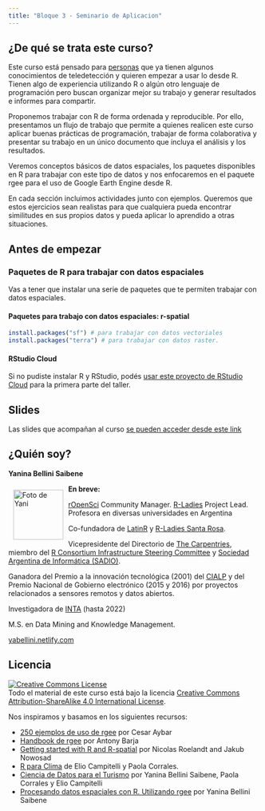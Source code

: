 ```yaml
---
title: "Bloque 3 - Seminario de Aplicacion"
---
```


## ¿De qué se trata este curso?

Este curso está pensado para [personas](personas.html) que ya tienen algunos conocimientos de teledetección y quieren empezar a usar lo desde R. Tienen algo de experiencia utilizando R o algún otro lenguaje de programación pero buscan organizar mejor su trabajo y generar resultados e informes para compartir.

Proponemos trabajar con R de forma ordenada y reproducible. Por ello, presentamos un flujo de trabajo que permite a quienes realicen este curso aplicar buenas prácticas de programación, trabajar de forma colaborativa y presentar su trabajo en un único documento que incluya el análisis y los resultados.

Veremos conceptos básicos de datos espaciales, los paquetes disponibles en R para trabajar con este tipo de datos y nos enfocaremos en el paquete rgee para el uso de Google Earth Engine desde R. 

En cada sección incluimos actividades junto con ejemplos. Queremos que estos ejercicios sean realistas para que cualquiera pueda encontrar similitudes en sus propios datos y pueda aplicar lo aprendido a otras situaciones.


## Antes de empezar

### Paquetes de R para trabajar con datos espaciales

Vas a tener que instalar una serie de paquetes que te permiten trabajar con datos espaciales.


#### Paquetes para trabajo con datos espaciales: r-spatial

```r
install.packages("sf") # para trabajar con datos vectoriales 
install.packages("terra") # para trabajar con datos raster.
```

#### RStudio Cloud

Si no pudiste instalar R y RStudio, podés [usar este proyecto de RStudio Cloud](https://rstudio.cloud/content/4484815) para la primera parte del taller.


## Slides

Las slides que acompañan al curso [se pueden acceder desde este link](https://docs.google.com/presentation/d/1Hv_KQVp0KWOohidwdeFk0VETSuH81eJ5I8IgDgKWImM/edit?usp=sharing)

## ¿Quién soy? 

**Yanina Bellini Saibene**

<img src="img/yani_circle.png" alt="Foto de Yani" width="100" height="100" align="left" style="margin:10px"/>

__En breve:__ 

[rOpenSci](https://ropensci.org/) Community Manager.
[R-Ladies](https://rladies.org/) Project Lead.
Profesora en diversas universidades en Argentina

Co-fundadora de [LatinR](https://latin-r.com/) y [R-Ladies Santa Rosa](https://www.meetup.com/es/rladies-santa-rosa/).

Vicepresidente del Directorio de [The Carpentries](https://carpentries.org/), miembro del [R Consortium Infrastructure Steering Committee](https://www.r-consortium.org/about/governance) y [Sociedad Argentina de Informática (SADIO)](https://www.sadio.org.ar/).

Ganadora del Premio a la innovación tecnológica (2001) del  [CIALP](http://cialp.com.ar/) y del Premio Nacional de Gobierno electrónico (2015 y 2016) por proyectos relacionados a sensores remotos y datos abiertos.  

Investigadora de [INTA](https://www.argentina.gob.ar/inta) (hasta 2022) 

M.S. en Data Mining and Knowledge Management.

[yabellini.netlify.com](https://yabellini.netlify.com/)


## Licencia

<a rel="license" href="https://creativecommons.org/licenses/by-sa/4.0/deed.es_ES"><img alt="Creative Commons License" style="border-width:0" src="https://i.creativecommons.org/l/by-sa/4.0/88x31.png" /></a><br />
Todo el material de este curso está bajo la licencia <a rel="license" href="https://creativecommons.org/licenses/by-sa/4.0/deed.es_ES">Creative Commons Attribution-ShareAlike 4.0 International License</a>.

Nos inspiramos y basamos en los siguientes recursos:

* [250 ejemplos de uso de rgee](https://csaybar.github.io/rgee-examples/) por Cesar Aybar  
* [Handbook de rgee](https://github.com/barja8/Handbook_rgee) por Antony Barja 
* [Getting started with R and R-spatial](https://bakaniko.github.io/foss4g2022-getting-started-rspatial/) por Nicolas Roelandt and Jakub Nowosad
* [R para Clima](https://eliocamp.github.io/r-clima/index.html) de Elio Campitelli y Paola Corrales.
* [Ciencia de Datos para el Turismo](https://yabellini.netlify.app/courses/cd_turismo_2021/) por Yanina Bellini Saibene, Paola Corrales y Elio Campitelli
* [Procesando datos espaciales con R. Utilizando rgee](https://yabellini.netlify.app/courses/rgee_course/) por Yanina Bellini Saibene
